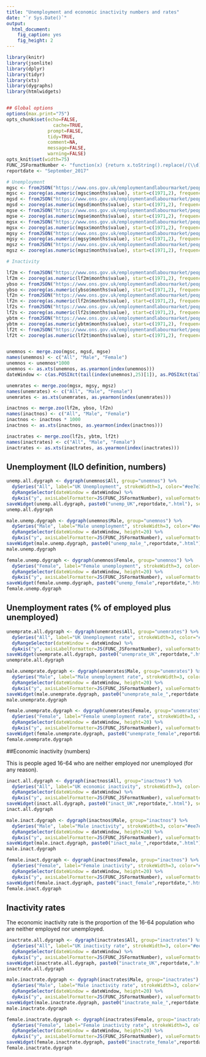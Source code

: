---
title: "Unemployment and economic inactivity numbers and rates"
date: "`r Sys.Date()`"
output: 
  html_document: 
    fig_caption: yes
    fig_height: 2
---


```{r knitr_init, echo=FALSE, cache=FALSE, message=FALSE, warning=FALSE}
library(knitr)
library(jsonlite)
library(dplyr)
library(tidyr)
library(xts)
library(dygraphs)
library(htmlwidgets)


## Global options
options(max.print="75")
opts_chunk$set(echo=FALSE,
	             cache=TRUE,
               prompt=FALSE,
               tidy=TRUE,
               comment=NA,
               message=FALSE,
               warning=FALSE)
opts_knit$set(width=75)
FUNC_JSFormatNumber <- "function(x) {return x.toString().replace(/(\\d)(?=(\\d{3})+(?!\\d))/g, '$1,')}"
reportdate <- "September_2017"
```


```{r download_data, echo=FALSE}
# Unemployment
mgsc <- fromJSON("https://www.ons.gov.uk/employmentandlabourmarket/peoplenotinwork/unemployment/timeseries/mgsc/data")
mgsc <- zooreg(as.numeric(mgsc$months$value), start=c(1971,2), frequency = 12)
mgsd <- fromJSON("https://www.ons.gov.uk/employmentandlabourmarket/peoplenotinwork/unemployment/timeseries/mgsd/data")
mgsd <- zooreg(as.numeric(mgsd$months$value), start=c(1971,2), frequency = 12)
mgse <- fromJSON("https://www.ons.gov.uk/employmentandlabourmarket/peoplenotinwork/unemployment/timeseries/mgse/data")
mgse <- zooreg(as.numeric(mgse$months$value), start=c(1971,2), frequency = 12)
mgsx <- fromJSON("https://www.ons.gov.uk/employmentandlabourmarket/peoplenotinwork/unemployment/timeseries/mgsx/data")
mgsx <- zooreg(as.numeric(mgsx$months$value), start=c(1971,2), frequency = 12)
mgsy <- fromJSON("https://www.ons.gov.uk/employmentandlabourmarket/peoplenotinwork/unemployment/timeseries/mgsy/data")
mgsy <- zooreg(as.numeric(mgsy$months$value), start=c(1971,2), frequency = 12)
mgsz <- fromJSON("https://www.ons.gov.uk/employmentandlabourmarket/peoplenotinwork/unemployment/timeseries/mgsz/data")
mgsz <- zooreg(as.numeric(mgsz$months$value), start=c(1971,2), frequency = 12)

# Inactivity

lf2m <- fromJSON("https://www.ons.gov.uk/employmentandlabourmarket/peoplenotinwork/economicinactivity/timeseries/lf2m/lms/data")
lf2m <- zooreg(as.numeric(lf2m$months$value), start=c(1971,2), frequency = 12)
ybso <- fromJSON("https://www.ons.gov.uk/employmentandlabourmarket/peoplenotinwork/economicinactivity/timeseries/YBSO/lms/data")
ybso <- zooreg(as.numeric(ybso$months$value), start=c(1971,2), frequency = 12)
lf2n <- fromJSON("https://www.ons.gov.uk/employmentandlabourmarket/peoplenotinwork/economicinactivity/timeseries/lf2n/lms/data")
lf2n <- zooreg(as.numeric(lf2n$months$value), start=c(1971,2), frequency = 12)
lf2s <- fromJSON("https://www.ons.gov.uk/employmentandlabourmarket/peoplenotinwork/economicinactivity/timeseries/lf2s/lms/data")
lf2s <- zooreg(as.numeric(lf2s$months$value), start=c(1971,2), frequency = 12)
ybtm <- fromJSON("https://www.ons.gov.uk/employmentandlabourmarket/peoplenotinwork/economicinactivity/timeseries/ybtm/lms/data")
ybtm <- zooreg(as.numeric(ybtm$months$value), start=c(1971,2), frequency = 12)
lf2t <- fromJSON("https://www.ons.gov.uk/employmentandlabourmarket/peoplenotinwork/economicinactivity/timeseries/lf2t/lms/data")
lf2t <- zooreg(as.numeric(lf2t$months$value), start=c(1971,2), frequency = 12)


unemnos <- merge.zoo(mgsc, mgsd, mgse)
names(unemnos) <- c("All", "Male", "Female")
unemnos <- unemnos*1000
unemnos <- as.xts(unemnos, as.yearmon(index(unemnos)))
dateWindow <- c(as.POSIXct(tail(index(unemnos),25)[1]), as.POSIXct(tail(index(unemnos),25)[25]))

unemrates <- merge.zoo(mgsx, mgsy, mgsz)
names(unemrates) <- c("All", "Male", "Female")
unemrates <- as.xts(unemrates, as.yearmon(index(unemrates)))

inactnos <- merge.zoo(lf2m, ybso, lf2n)
names(inactnos) <- c("All", "Male", "Female")
inactnos <- inactnos * 1000
inactnos <- as.xts(inactnos, as.yearmon(index(inactnos)))

inactrates <- merge.zoo(lf2s, ybtm, lf2t)
names(inactrates) <- c("All", "Male", "Female")
inactrates <- as.xts(inactrates, as.yearmon(index(inactrates)))

```
## Unemployment (ILO definition, numbers)

```{r Unemp.All, echo=FALSE, fig.cap="UK Unemployment", fig.width=7, fig.height=2}
unemp.all.dygraph <- dygraph(unemnos$All, group="unemnos") %>% 
  dySeries("All", label="UK Unemployment", strokeWidth=3, color="#ee7e3b") %>%
  dyRangeSelector(dateWindow = dateWindow) %>% 
  dyAxis("y", axisLabelFormatter=JS(FUNC_JSFormatNumber), valueFormatter=JS(FUNC_JSFormatNumber))
saveWidget(unemp.all.dygraph, paste0("unemp_UK",reportdate,".html"), selfcontained = TRUE)
unemp.all.dygraph
```



```{r unem.men, echo=FALSE, fig.cap="Male unemployment, numbers", fig.width=7, fig.height=1.7}
male.unemp.dygraph <- dygraph(unemnos$Male, group="unemnos") %>% 
  dySeries("Male", label="Male unemployment", strokeWidth=3, color="#ee7e3b") %>%
  dyRangeSelector(dateWindow = dateWindow, height=20) %>% 
  dyAxis("y", axisLabelFormatter=JS(FUNC_JSFormatNumber), valueFormatter=JS(FUNC_JSFormatNumber))
saveWidget(male.unemp.dygraph, paste0("unemp_male_",reportdate,".html"), selfcontained = TRUE)
male.unemp.dygraph
```



```{r unemp.female, echo=FALSE, fig.cap="Female unemployment, numbers", fig.width=7, fig.height=1.7}
female.unemp.dygraph <- dygraph(unemnos$Female, group="unemnos") %>% 
  dySeries("Female", label="Female unemployment", strokeWidth=3, color="#ee7e3b") %>%
  dyRangeSelector(dateWindow = dateWindow, height=20) %>% 
  dyAxis("y", axisLabelFormatter=JS(FUNC_JSFormatNumber), valueFormatter=JS(FUNC_JSFormatNumber))
saveWidget(female.unemp.dygraph, paste0("unemp_female",reportdate,".html"), selfcontained = TRUE)
female.unemp.dygraph
```

## Unemployment rates (% of employed plus unemployed)

```{r unemprate.All, echo=FALSE, fig.cap="UK Unemployment rate", fig.width=7, fig.height=2}
unemprate.all.dygraph <- dygraph(unemrates$All, group="unemrates") %>% 
  dySeries("All", label="UK Unemployment rate", strokeWidth=3, color="#ee7e3b") %>%
  dyRangeSelector(dateWindow = dateWindow) %>% 
  dyAxis("y", axisLabelFormatter=JS(FUNC_JSFormatNumber), valueFormatter=JS(FUNC_JSFormatNumber))
saveWidget(unemprate.all.dygraph, paste0("unemprate_UK",reportdate,".html"), selfcontained = TRUE)
unemprate.all.dygraph
```

```{r unemprate.men, echo=FALSE, fig.cap="Male unemployment rate", fig.width=7, fig.height=1.7}
male.unemprate.dygraph <- dygraph(unemrates$Male, group="unemrates") %>% 
  dySeries("Male", label="Male unemployment rate", strokeWidth=3, color="#ee7e3b") %>%
  dyRangeSelector(dateWindow = dateWindow, height=20) %>% 
  dyAxis("y", axisLabelFormatter=JS(FUNC_JSFormatNumber), valueFormatter=JS(FUNC_JSFormatNumber))
saveWidget(male.unemprate.dygraph, paste0("unemprate_male_",reportdate,".html"), selfcontained = TRUE)
male.unemprate.dygraph
```

```{r unemprate.female, echo=FALSE, fig.cap="Female unemployment rate", fig.width=7, fig.height=1.7}
female.unemprate.dygraph <- dygraph(unemrates$Female, group="unemrates") %>% 
  dySeries("Female", label="Female unemployment rate", strokeWidth=3, color="#ee7e3b") %>%
  dyRangeSelector(dateWindow = dateWindow, height=20) %>% 
  dyAxis("y", axisLabelFormatter=JS(FUNC_JSFormatNumber), valueFormatter=JS(FUNC_JSFormatNumber))
saveWidget(female.unemprate.dygraph, paste0("unemprate_female",reportdate,".html"), selfcontained = TRUE)
female.unemprate.dygraph
```
##Economic inactivity (numbers)

This is people aged 16-64 who are neither employed nor unemployed (for any reason).

```{r Inact.All, echo=FALSE, fig.cap="Economic inactivity, numbers", fig.width=7, fig.height=2}
inact.all.dygraph <- dygraph(inactnos$All, group="inactnos") %>% 
  dySeries("All", label="UK economic inactivity", strokeWidth=3, color="#ee7e3b") %>%
  dyRangeSelector(dateWindow = dateWindow) %>% 
  dyAxis("y", axisLabelFormatter=JS(FUNC_JSFormatNumber), valueFormatter=JS(FUNC_JSFormatNumber))
saveWidget(inact.all.dygraph, paste0("inact_UK",reportdate,".html"), selfcontained = TRUE)
inact.all.dygraph
```

```{r Inact.men, echo=FALSE, fig.cap="Male inactivity, numbers", fig.width=7, fig.height=1.7}
male.inact.dygraph <- dygraph(inactnos$Male, group="inactnos") %>% 
  dySeries("Male", label="Male inactivity", strokeWidth=3, color="#ee7e3b") %>%
  dyRangeSelector(dateWindow = dateWindow, height=20) %>% 
  dyAxis("y", axisLabelFormatter=JS(FUNC_JSFormatNumber), valueFormatter=JS(FUNC_JSFormatNumber))
saveWidget(male.inact.dygraph, paste0("inact_male_",reportdate,".html"), selfcontained = TRUE)
male.inact.dygraph
```


```{r inact.female, echo=FALSE, fig.cap="Female inactivity, numbers", fig.width=7, fig.height=1.7}
female.inact.dygraph <- dygraph(inactnos$Female, group="inactnos") %>% 
  dySeries("Female", label="Female inactivity", strokeWidth=3, color="#ee7e3b") %>%
  dyRangeSelector(dateWindow = dateWindow, height=20) %>% 
  dyAxis("y", axisLabelFormatter=JS(FUNC_JSFormatNumber), valueFormatter=JS(FUNC_JSFormatNumber))
saveWidget(female.inact.dygraph, paste0("inact_female",reportdate,".html"), selfcontained = TRUE)
female.inact.dygraph
```
## Inactivity rates

The economic inactivity rate is the proportion of the 16-64 population who are neither employed nor unemployed.

```{r inactrate.All, echo=FALSE, fig.cap="UK inactivity rate", fig.width=7, fig.height=2}
inactrate.all.dygraph <- dygraph(inactrates$All, group="inactrates") %>% 
  dySeries("All", label="UK inactivity rate", strokeWidth=3, color="#ee7e3b") %>%
  dyRangeSelector(dateWindow = dateWindow) %>% 
  dyAxis("y", axisLabelFormatter=JS(FUNC_JSFormatNumber), valueFormatter=JS(FUNC_JSFormatNumber))
saveWidget(inactrate.all.dygraph, paste0("inactrate_UK",reportdate,".html"), selfcontained = TRUE)
inactrate.all.dygraph
```

```{r inactrate.men, echo=FALSE, fig.cap="Male inactivity rate", fig.width=7, fig.height=1.7}
male.inactrate.dygraph <- dygraph(inactrates$Male, group="inactrates") %>% 
  dySeries("Male", label="Male inactivity rate", strokeWidth=3, color="#ee7e3b") %>%
  dyRangeSelector(dateWindow = dateWindow, height=20) %>% 
  dyAxis("y", axisLabelFormatter=JS(FUNC_JSFormatNumber), valueFormatter=JS(FUNC_JSFormatNumber))
saveWidget(male.inactrate.dygraph, paste0("inactrate_male_",reportdate,".html"), selfcontained = TRUE)
male.inactrate.dygraph
```

```{r inactrate.female, echo=FALSE, fig.cap="Female inactivity rate", fig.width=7, fig.height=1.7}
female.inactrate.dygraph <- dygraph(inactrates$Female, group="inactrates") %>% 
  dySeries("Female", label="Female inactivity rate", strokeWidth=3, color="#ee7e3b") %>%
  dyRangeSelector(dateWindow = dateWindow, height=20) %>% 
  dyAxis("y", axisLabelFormatter=JS(FUNC_JSFormatNumber), valueFormatter=JS(FUNC_JSFormatNumber))
saveWidget(female.inactrate.dygraph, paste0("inactrate_female",reportdate,".html"), selfcontained = TRUE)
female.inactrate.dygraph
```
